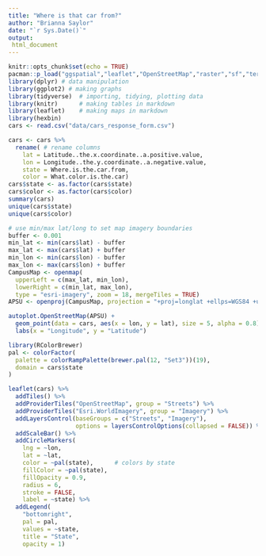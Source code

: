 ```yaml
---
title: "Where is that car from?"
author: "Brianna Saylor"
date: "`r Sys.Date()`"
output: 
 html_document
---
```


```r
knitr::opts_chunk$set(echo = TRUE)
pacman::p_load("ggspatial","leaflet","OpenStreetMap","raster","sf","terra","terrainr","tidyterra","tidyverse", "maps")
library(dplyr) # data manipulation
library(ggplot2) # making graphs
library(tidyverse)  # importing, tidying, plotting data
library(knitr)      # making tables in markdown
library(leaflet)    # making maps in markdown 
library(hexbin)
cars <- read.csv("data/cars_response_form.csv")
```

```r
cars <- cars %>% 
  rename( # rename columns 
    lat = Latitude..the.x.coordinate..a.positive.value, 
    lon = Longitude..the.y.coordinate..a.negative.value, 
    state = Where.is.the.car.from, 
    color = What.color.is.the.car)
cars$state <- as.factor(cars$state)
cars$color <- as.factor(cars$color)
summary(cars)
unique(cars$state)
unique(cars$color)
```

```r
# use min/max lat/long to set map imagery boundaries
buffer <- 0.001
min_lat <- min(cars$lat) - buffer
max_lat <- max(cars$lat) + buffer
min_lon <- min(cars$lon) - buffer
max_lon <- max(cars$lon) + buffer
CampusMap <- openmap(
  upperLeft = c(max_lat, min_lon),   
  lowerRight = c(min_lat, max_lon),  
  type = "esri-imagery", zoom = 18, mergeTiles = TRUE)
APSU <- openproj(CampusMap, projection = "+proj=longlat +ellps=WGS84 +units=m +no_defs")
```

```r
autoplot.OpenStreetMap(APSU) + 
  geom_point(data = cars, aes(x = lon, y = lat), size = 5, alpha = 0.8) + 
  labs(x = "Longitude", y = "Latitude")
```


```r
library(RColorBrewer)
pal <- colorFactor(
  palette = colorRampPalette(brewer.pal(12, "Set3"))(19),
  domain = cars$state
)

leaflet(cars) %>% 
  addTiles() %>% 
  addProviderTiles("OpenStreetMap", group = "Streets") %>% 
  addProviderTiles("Esri.WorldImagery", group = "Imagery") %>% 
  addLayersControl(baseGroups = c("Streets", "Imagery"), 
                   options = layersControlOptions(collapsed = FALSE)) %>% 
  addScaleBar() %>% 
  addCircleMarkers(
    lng = ~lon, 
    lat = ~lat,
    color = ~pal(state),      # colors by state
    fillColor = ~pal(state),
    fillOpacity = 0.9,
    radius = 6,
    stroke = FALSE,
    label = ~state) %>%
  addLegend(
    "bottomright",
    pal = pal,
    values = ~state,
    title = "State",
    opacity = 1)
```

